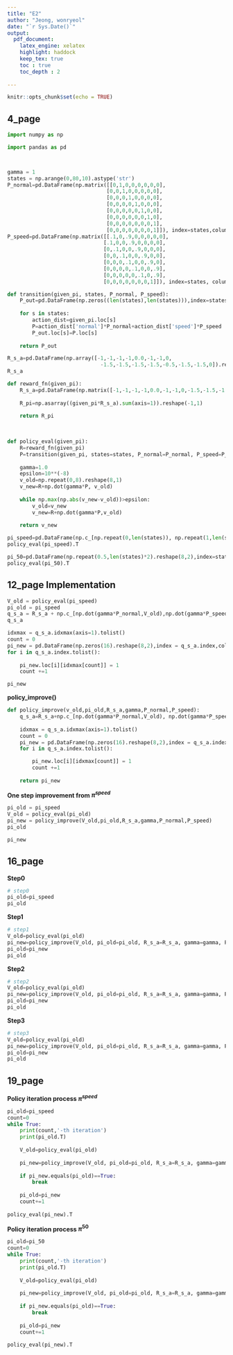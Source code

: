 ```yaml
---
title: "E2"
author: "Jeong, wonryeol"
date: "`r Sys.Date()`"  
output:   
  pdf_document:  
    latex_engine: xelatex
    highlight: haddock  
    keep_tex: true  
    toc : true
    toc_depth : 2
    
---
```





```r
knitr::opts_chunk$set(echo = TRUE)
```



## 4_page

```python
import numpy as np
```


```python
import pandas as pd 



gamma = 1
states = np.arange(0,80,10).astype('str')
P_normal=pd.DataFrame(np.matrix([[0,1,0,0,0,0,0,0],
                                [0,0,1,0,0,0,0,0],
                                [0,0,0,1,0,0,0,0],
                                [0,0,0,0,1,0,0,0],
                                [0,0,0,0,0,1,0,0],
                                [0,0,0,0,0,0,1,0],
                                [0,0,0,0,0,0,0,1],
                                [0,0,0,0,0,0,0,1]]), index=states,columns=states)
P_speed=pd.DataFrame(np.matrix([[.1,0,.9,0,0,0,0,0],
                               [.1,0,0,.9,0,0,0,0],
                               [0,.1,0,0,.9,0,0,0],
                               [0,0,.1,0,0,.9,0,0],
                               [0,0,0,.1,0,0,.9,0],
                               [0,0,0,0,.1,0,0,.9],
                               [0,0,0,0,0,.1,0,.9],
                               [0,0,0,0,0,0,0,1]]), index=states, columns=states)

def transition(given_pi, states, P_normal, P_speed):
    P_out=pd.DataFrame(np.zeros((len(states),len(states))),index=states, columns=states)
    
    for s in states:
        action_dist=given_pi.loc[s]
        P=action_dist['normal']*P_normal+action_dist['speed']*P_speed
        P_out.loc[s]=P.loc[s]
        
    return P_out
```


```python
R_s_a=pd.DataFrame(np.array([-1,-1,-1,-1,0.0,-1,-1,0,
                              -1.5,-1.5,-1.5,-1.5,-0.5,-1.5,-1.5,0]).reshape(len(states),2,order='F'),columns=['normal','speed'],index=states)
R_s_a
```


```python
def reward_fn(given_pi):
    R_s_a=pd.DataFrame(np.matrix([-1,-1,-1,-1,0.0,-1,-1,0,-1.5,-1.5,-1.5,-1.5,-0.5,-1.5,-1.5,0]).reshape(len(states),2,order='F'),columns=['normal','speed'],index=states)
    
    R_pi=np.asarray((given_pi*R_s_a).sum(axis=1)).reshape(-1,1)
    
    return R_pi
    
    


```


```python
def policy_eval(given_pi):
    R=reward_fn(given_pi)
    P=transition(given_pi, states=states, P_normal=P_normal, P_speed=P_speed)
    
    gamma=1.0
    epsilon=10**(-8)
    v_old=np.repeat(0,8).reshape(8,1)
    v_new=R+np.dot(gamma*P, v_old)
    
    while np.max(np.abs(v_new-v_old))>epsilon:
        v_old=v_new
        v_new=R+np.dot(gamma*P,v_old)
        
    return v_new
```


```python
pi_speed=pd.DataFrame(np.c_[np.repeat(0,len(states)), np.repeat(1,len(states))],index=states, columns=['normal','speed'])
policy_eval(pi_speed).T
```


```python
pi_50=pd.DataFrame(np.repeat(0.5,len(states)*2).reshape(8,2),index=states, columns=['normal','speed'])
policy_eval(pi_50).T
```



## 12_page Implementation

```python


V_old = policy_eval(pi_speed)
pi_old = pi_speed
q_s_a = R_s_a + np.c_[np.dot(gamma*P_normal,V_old),np.dot(gamma*P_speed,V_old)]
q_s_a

```



```python
idxmax = q_s_a.idxmax(axis=1).tolist()
count = 0
pi_new = pd.DataFrame(np.zeros(16).reshape(8,2),index = q_s_a.index,columns = q_s_a.columns)
for i in q_s_a.index.tolist():
    
    pi_new.loc[i][idxmax[count]] = 1
    count +=1

pi_new
```

\newpage

**policy_improve()**
```python
def policy_improve(v_old,pi_old,R_s_a,gamma,P_normal,P_speed):
    q_s_a=R_s_a+np.c_[np.dot(gamma*P_normal,V_old), np.dot(gamma*P_speed, V_old)]
    
    idxmax = q_s_a.idxmax(axis=1).tolist()
    count = 0
    pi_new = pd.DataFrame(np.zeros(16).reshape(8,2),index = q_s_a.index,columns = q_s_a.columns)
    for i in q_s_a.index.tolist():

        pi_new.loc[i][idxmax[count]] = 1
        count +=1
        
    return pi_new
```

**One step improvement from $\pi^{speed}$**
```python
pi_old = pi_speed
V_old = policy_eval(pi_old)
pi_new = policy_improve(V_old,pi_old,R_s_a,gamma,P_normal,P_speed)
pi_old
```


```python
pi_new
```


\newpage

## 16_page


**Step0**
\vspace{20pt}
```python
# step0
pi_old=pi_speed
pi_old
```


**Step1**
\vspace{20pt}
```python
# step1
V_old=policy_eval(pi_old)
pi_new=policy_improve(V_old, pi_old=pi_old, R_s_a=R_s_a, gamma=gamma, P_normal=P_normal, P_speed=P_speed)
pi_old=pi_new
pi_old
```


**Step2**
\vspace{20pt}
```python
# step2
V_old=policy_eval(pi_old)
pi_new=policy_improve(V_old, pi_old=pi_old, R_s_a=R_s_a, gamma=gamma, P_normal=P_normal, P_speed=P_speed)
pi_old=pi_new
pi_old
```


**Step3**
\vspace{20pt}

```python
# step3
V_old=policy_eval(pi_old)
pi_new=policy_improve(V_old, pi_old=pi_old, R_s_a=R_s_a, gamma=gamma, P_normal=P_normal, P_speed=P_speed)
pi_old=pi_new
pi_old
```

\newpage

## 19_page

**Policy iteration process $\pi^{speed}$**
\vspace{50pt}
```python
pi_old=pi_speed
count=0
while True:
    print(count,'-th iteration')
    print(pi_old.T)
    
    V_old=policy_eval(pi_old)
    
    pi_new=policy_improve(V_old, pi_old=pi_old, R_s_a=R_s_a, gamma=gamma, P_normal=P_normal, P_speed=P_speed)
    
    if pi_new.equals(pi_old)==True:
        break
    
    pi_old=pi_new
    count+=1
    
policy_eval(pi_new).T
```
\newpage
**Policy iteration process $\pi^{50}$**
\vspace{50pt}
```python
pi_old=pi_50
count=0
while True:
    print(count,'-th iteration')
    print(pi_old.T)
    
    V_old=policy_eval(pi_old)
    
    pi_new=policy_improve(V_old, pi_old=pi_old, R_s_a=R_s_a, gamma=gamma, P_normal=P_normal, P_speed=P_speed)
    
    if pi_new.equals(pi_old)==True:
        break
    
    pi_old=pi_new
    count+=1
    
policy_eval(pi_new).T
```

